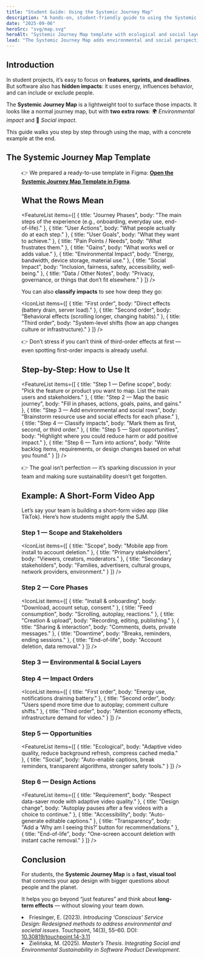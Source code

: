 ```yaml
---
title: "Student Guide: Using the Systemic Journey Map"
description: "A hands-on, student-friendly guide to using the Systemic Journey Map for spotting ecological and social impacts in your iPraktikum or course projects."
date: "2025-09-06"
heroSrc: "svg/map.svg"
heroAlt: "Systemic Journey Map template with ecological and social layers"
lead: "The Systemic Journey Map adds environmental and social perspectives to a normal journey map. For students, it’s a simple way to bring sustainability into your app or system design — without heavy extra work."
---
```


## Introduction

In student projects, it’s easy to focus on **features, sprints, and deadlines**. But software also has **hidden impacts**: it uses energy, influences behavior, and can include or exclude people.

The **Systemic Journey Map** is a lightweight tool to surface those impacts. It looks like a normal journey map, but with **two extra rows**:
🌍 *Environmental impact* and 👥 *Social impact*.

This guide walks you step by step through using the map, with a concrete example at the end.

## The Systemic Journey Map Template

<Figure
    src="/png/img_1.png"
    alt="Systemic Journey Map template with user, ecological, and social layers"
    caption="It’s a normal journey map, but with added ecological and social rows."
/>

👉 We prepared a ready-to-use template in Figma:
**[Open the Systemic Journey Map Template in Figma](https://www.figma.com/board/2QoAObV11f4UBBBT2SFyFo/Software-5.0-Toolkit?node-id=407-996&t=nZRibeC68k3CMPz4-1)**.

## What the Rows Mean

<FeatureList
    items={[
        { title: "Journey Phases", body: "The main steps of the experience (e.g., onboarding, everyday use, end-of-life)." },
        { title: "User Actions", body: "What people actually do at each step." },
        { title: "User Goals", body: "What they want to achieve." },
        { title: "Pain Points / Needs", body: "What frustrates them." },
        { title: "Gains", body: "What works well or adds value." },
        { title: "Environmental Impact", body: "Energy, bandwidth, device storage, material use." },
        { title: "Social Impact", body: "Inclusion, fairness, safety, accessibility, well-being." },
        { title: "Data / Other Notes", body: "Privacy, governance, or things that don’t fit elsewhere." }
    ]}
/>

You can also **classify impacts** to see how deep they go:

<IconList
    items={[
        { title: "First order", body: "Direct effects (battery drain, server load)." },
        { title: "Second order", body: "Behavioral effects (scrolling longer, changing habits)." },
        { title: "Third order", body: "System-level shifts (how an app changes culture or infrastructure)." }
    ]}
/>

👉 Don’t stress if you can’t think of third-order effects at first — even spotting first-order impacts is already useful.

## Step-by-Step: How to Use It

<FeatureList
    items={[
        { title: "Step 1 — Define scope", body: "Pick the feature or product you want to map. List the main users and stakeholders." },
        { title: "Step 2 — Map the basic journey", body: "Fill in phases, actions, goals, pains, and gains." },
        { title: "Step 3 — Add environmental and social rows", body: "Brainstorm resource use and social effects for each phase." },
        { title: "Step 4 — Classify impacts", body: "Mark them as first, second, or third order." },
        { title: "Step 5 — Spot opportunities", body: "Highlight where you could reduce harm or add positive impact." },
        { title: "Step 6 — Turn into actions", body: "Write backlog items, requirements, or design changes based on what you found." }
    ]}
/>

👉 The goal isn’t perfection — it’s sparking discussion in your team and making sure sustainability doesn’t get forgotten.

## Example: A Short-Form Video App

Let’s say your team is building a short-form video app (like TikTok). Here’s how students might apply the SJM.

### Step 1 — Scope and Stakeholders

<IconList
    items={[
        { title: "Scope", body: "Mobile app from install to account deletion." },
        { title: "Primary stakeholders", body: "Viewers, creators, moderators." },
        { title: "Secondary stakeholders", body: "Families, advertisers, cultural groups, network providers, environment." }
    ]}
/>

### Step 2 — Core Phases

<IconList
    items={[
        { title: "Install & onboarding", body: "Download, account setup, consent." },
        { title: "Feed consumption", body: "Scrolling, autoplay, reactions." },
        { title: "Creation & upload", body: "Recording, editing, publishing." },
        { title: "Sharing & interaction", body: "Comments, duets, private messages." },
        { title: "Downtime", body: "Breaks, reminders, ending sessions." },
        { title: "End-of-life", body: "Account deletion, data removal." }
    ]}
/>

### Step 3 — Environmental & Social Layers

<Table
    headers={["Phase", "Environmental Impact", "Social Impact"]}
    rows={[
        ["Install & onboarding", "Network transfer, app updates.", "Form accessibility, parental controls, clarity of consent."],
        ["Feed consumption", "Continuous streaming, high-bitrate defaults.", "Addictive scrolling, algorithmic bias, missing captions."],
        ["Creation & upload", "Energy for editing and processing.", "Harassment risks, barriers for marginalized creators."],
        ["Sharing & interaction", "Extra load from notifications.", "Privacy concerns, misinformation, cultural sensitivity."],
        ["Downtime", "Background refresh drains energy.", "Sleep disruption, excessive screen time."],
        ["End-of-life", "Cached files and cloud storage.", "Hard-to-delete accounts, unclear data removal."]
    ]}
/>

### Step 4 — Impact Orders

<IconList
    items={[
        { title: "First order", body: "Energy use, notifications draining battery." },
        { title: "Second order", body: "Users spend more time due to autoplay; comment culture shifts." },
        { title: "Third order", body: "Attention economy effects, infrastructure demand for video." }
    ]}
/>

### Step 5 — Opportunities

<FeatureList
    items={[
        { title: "Ecological", body: "Adaptive video quality, reduce background refresh, compress cached media." },
        { title: "Social", body: "Auto-enable captions, break reminders, transparent algorithms, stronger safety tools." }
    ]}
/>

### Step 6 — Design Actions

<FeatureList
    items={[
        { title: "Requirement", body: "Respect data-saver mode with adaptive video quality." },
        { title: "Design change", body: "Autoplay pauses after a few videos with a choice to continue." },
        { title: "Accessibility", body: "Auto-generate editable captions." },
        { title: "Transparency", body: "Add a ‘Why am I seeing this?’ button for recommendations." },
        { title: "End-of-life", body: "One-screen account deletion with instant cache removal." }
    ]}
/>

## Conclusion

For students, the **Systemic Journey Map** is a **fast, visual tool** that connects your app design with bigger questions about people and the planet.

It helps you go beyond “just features” and think about **long-term effects** — without slowing your team down.

<References>
    <li>
        Friesinger, E. (2023). <em>Introducing ‘Conscious’ Service Design: Redesigned methods to address environmental and societal issues</em>. Touchpoint, 14(3), 55–60. DOI: <a href="https://doi.org/10.30819/touchpoint.14-3.11">10.30819/touchpoint.14-3.11</a>
    </li>
    <li>
        Zielińska, M. (2025). <em>Master’s Thesis. Integrating Social and Environmental Sustainability in Software Product Development</em>.
    </li>
</References>